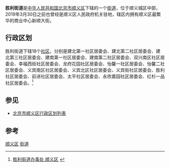 {{中国乡级行政区
| 行政区全称 = 胜利街道
| 景观照片文件名 =
| 景观照片描述 =
| 汉语拼音 = Shengli Jiedao
| 通用拼音 =
| 注音符號 =
| 其它标音类型1 =
| 其它标音1 =
| 其它标音类型2 =
| 其它标音2 =
| 其它语言类型1 =
| 其它语言地名1 =
| 其它语言类型2 =
| 其它语言地名2 =
| 上级行政区 = [[北京市|北京市]][[顺义区|顺义区]]
| 行政区类别 = [[街道_(行政区划)|街道]]
| 行政区划代码 = 110113001
| 地理坐标 = {{coord|40|7|13|N|116|39|3|E|region:CN}}
| 总面积 = 3[[平方公里|平方公里]]
| 户籍人口 = 
| 户籍人口年份 = 
| 常住人口 = 约60000人<ref>[http://www.shengli.bjshy.gov.cn/zwgk.asp 北京市顺义区胜利街道办事处 政务公开 胜利简介] {{Wayback|url=http://www.shengli.bjshy.gov.cn/zwgk.asp |date=20120315031822 }}</ref>
| 常住人口年份 = 
| 人口密度 = 约20000人/[[平方公里|平方公里]]
| 行政区划 = 18
| 官方网站 = http://www.shengli.bjshy.gov.cn/
| 政府驻地 = 北京市顺义区新顺南大街27号
| 邮政编码 = 101300
| 毗邻行政区 = 
| 位置图文件名 = 
| 位置图描述 = 
}}

'''胜利街道'''是[[中华人民共和国|中华人民共和国]][[北京市|北京市]][[顺义区|顺义区]]下辖的一个[[街道_(行政区划)|街道]]，位于顺义城区中部，2019年3月30日之前也曾经是顺义区人民政府机关驻地，辖区内拥有顺义区最繁华的商业中心新顺大街。

==行政区划==
胜利街道下辖18个[[社区|社区]]，分别是建北第一社区居委会、建北第二社区居委会、建北第三社区居委会、建南第一社区居委会、建南第二社区居委会、双兴南区社区居委会、幸福西街社区居委会、龙府花园社区居委会、怡馨一社区居委会、怡馨二社区居委会、义宾南区社区居委会、义宾北区社区居委会、义宾街社区居委会、胜利社区居委会、前进社区居委会、太平社区居委会、永欣嘉园社区居委会、红杉一品社区居委会。<ref>[http://www.shengli.bjshy.gov.cn/news.asp?id=5 胜利街道办事处 顺义区] {{Wayback|url=http://www.shengli.bjshy.gov.cn/news.asp?id=5 |date=20121024022303 }}</ref>

== 参见 ==
*[[北京市顺义区行政区划列表|北京市顺义区行政区划列表]]
== 参考 ==
{{Reflist|2}}

{{顺义区行政区划}}
{{北京行政区划小作品}}

[[Category:北京市街道_(行政区划)|顺义区]]
[[Category:顺义区行政区划|街道]]
